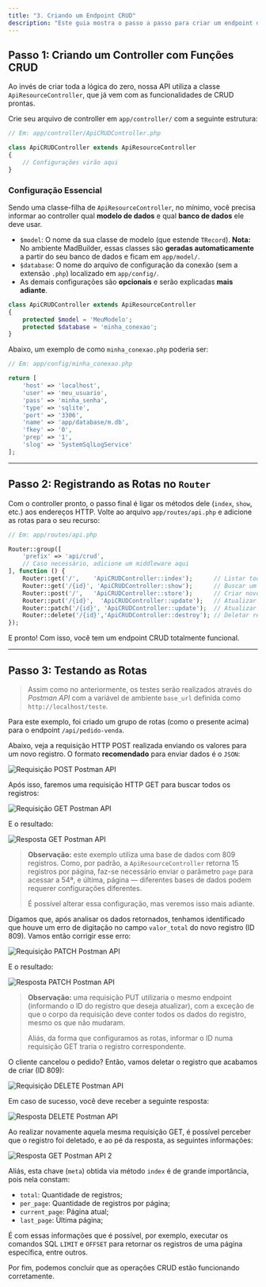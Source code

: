 ```yaml
---
title: "3. Criando um Endpoint CRUD"
description: "Este guia mostra o passo a passo para criar um endpoint de API completo com todas as operações básicas: Listar, Visualizar, Criar, Atualizar e Deletar (CRUD)."
---
```


## Passo 1: Criando um Controller com Funções CRUD

Ao invés de criar toda a lógica do zero, nossa API utiliza a classe `ApiResourceController`, que já vem com as funcionalidades de CRUD prontas.

Crie seu arquivo de controller em `app/controller/` com a seguinte estrutura:

```php
// Em: app/controller/ApiCRUDController.php

class ApiCRUDController extends ApiResourceController
{
    // Configurações virão aqui
}
```

### Configuração Essencial

Sendo uma classe-filha de `ApiResourceController`, no mínimo, você precisa informar ao controller qual **modelo de dados** e qual **banco de dados** ele deve usar.

- `$model`: O nome da sua classe de modelo (que estende `TRecord`). **Nota:** No ambiente MadBuilder, essas classes são **geradas automaticamente** a partir do seu banco de dados e ficam em `app/model/`.
- `$database`: O nome do arquivo de configuração da conexão (sem a extensão `.php`) localizado em `app/config/`.
- As demais configurações são **opcionais** e serão explicadas **mais adiante**.

```php
class ApiCRUDController extends ApiResourceController
{
    protected $model = 'MeuModelo';
    protected $database = 'minha_conexao';
}
```

Abaixo, um exemplo de como `minha_conexao.php` poderia ser:

```php
// Em: app/config/minha_conexao.php

return [
    'host' => 'localhost',
    'user' => 'meu_usuario',
    'pass' => 'minha_senha',
    'type' => 'sqlite',
    'port' => '3306',
    'name' => 'app/database/m.db',
    'fkey' => '0',
    'prep' => '1',
    'slog' => 'SystemSqlLogService'
];
```

---

## Passo 2: Registrando as Rotas no `Router`

Com o controller pronto, o passo final é ligar os métodos dele (`index`, `show`, etc.) aos endereços HTTP. Volte ao arquivo `app/routes/api.php` e adicione as rotas para o seu recurso:

```php
// Em: app/routes/api.php

Router::group([
    'prefix' => 'api/crud',
    // Caso necessário, adicione um middleware aqui
], function () {
    Router::get('/',    'ApiCRUDController::index');      // Listar todos os registros
    Router::get('/{id}', 'ApiCRUDController::show');      // Buscar um registro
    Router::post('/',   'ApiCRUDController::store');      // Criar novo registro
    Router::put('/{id}',  'ApiCRUDController::update');   // Atualizar registro
    Router::patch('/{id}', 'ApiCRUDController::update');  // Atualizar registro parcialmente
    Router::delete('/{id}','ApiCRUDController::destroy'); // Deletar registro
});
```

E pronto\! Com isso, você tem um endpoint CRUD totalmente funcional.

---

## Passo 3: Testando as Rotas

> Assim como no anteriormente, os testes serão realizados através do _Postman API_ com a variável de ambiente `base_url` definida como `http://localhost/teste`.

Para este exemplo, foi criado um grupo de rotas (como o presente acima) para o endpoint `/api/pedido-venda`.

Abaixo, veja a requisição HTTP POST realizada enviando os valores para um novo registro. O formato **recomendado** para enviar dados é o `JSON`:

<img
  src="https://monosnap.com/image/AlxwVLseJR8eBiTRgpiHxr1TMjJws9"
  alt="Requisição POST Postman API"
  className="mx-auto"
/>

Após isso, faremos uma requisição HTTP GET para buscar todos os registros:

![Requisição GET Postman API](https://monosnap.com/image/2r4dKoE8DuRbTKPq6xypThtIsYwCLX)

E o resultado:

![Resposta GET Postman API](https://monosnap.com/image/RmfG1FKvjnn78FtSEuk27k4RSE0uaQ)

> **Observação:** este exemplo utiliza uma base de dados com 809 registros. Como, por padrão, a `ApiResourceController` retorna 15 registros por página, faz-se necessário enviar o parâmetro `page` para acessar a 54ª, e última, página — diferentes bases de dados podem requerer configurações diferentes.
>
> É possível alterar essa configuração, mas veremos isso mais adiante.

Digamos que, após analisar os dados retornados, tenhamos identificado que houve um erro de digitação no campo `valor_total` do novo registro (ID 809). Vamos então corrigir esse erro:

![Requisição PATCH Postman API](https://monosnap.com/image/608wU9Na40D6lmBkI3hSMRRCVl0wMk)

E o resultado:

![Resposta PATCH Postman API](https://monosnap.com/image/BXpQbaCljKqC3C4eVPbpVNRSrCJBL3)

> **Observação:** uma requisição PUT utilizaria o mesmo endpoint (informando o ID do registro que deseja atualizar), com a exceção de que o corpo da requisição deve conter todos os dados do registro, mesmo os que não mudaram.
>
> Aliás, da forma que configuramos as rotas, informar o ID numa requisição GET traria o registro correspondente.

O cliente cancelou o pedido? Então, vamos deletar o registro que acabamos de criar (ID 809):

![Requisição DELETE Postman API](https://monosnap.com/image/vKbOqs4XfyLYYpNi6YklJX6PPmjEEl)

Em caso de sucesso, você deve receber a seguinte resposta:

![Resposta DELETE Postman API](https://monosnap.com/image/dtlUFXQDOyHCEuKZBlQpNnyK0yWaJE)

Ao realizar novamente aquela mesma requisição GET, é possível perceber que o registro foi deletado, e ao pé da resposta, as seguintes informações:

![Resposta GET Postman API 2](https://monosnap.com/image/tqjJLxlz50jkgmMs8vvsT87gYrkcWp)

Aliás, esta chave (`meta`) obtida via método `index` é de grande importância, pois nela constam:

- `total`: Quantidade de registros;
- `per_page`: Quantidade de registros por página;
- `current_page`: Página atual;
- `last_page`: Última página;

É com essas informações que é possível, por exemplo, executar os comandos SQL `LIMIT` e `OFFSET` para retornar os registros de uma página específica, entre outros.

Por fim, podemos concluir que as operações CRUD estão funcionando corretamente.